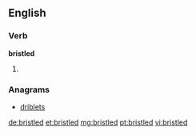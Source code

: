 ==English==

===Verb===
'''bristled'''

# {{past of|bristle}}

===Anagrams===
* [[driblets#English|driblets]]

[[de:bristled]]
[[et:bristled]]
[[mg:bristled]]
[[pt:bristled]]
[[vi:bristled]]